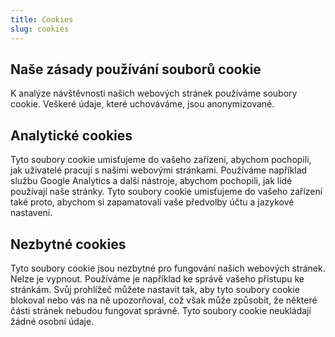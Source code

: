 ```yaml
---
title: Cookies
slug: cookies
---
```

<Row cols="2">
<Callout background="primary">

## Naše zásady používání souborů cookie

K analýze návštěvnosti našich webových stránek používáme soubory cookie. Veškeré údaje, které uchováváme, jsou anonymizované.

</Callout>
<Callout background="secondary">


</Callout>
</Row>

<Row cols="2">
<Callout background="secondary">

## Analytické cookies

Tyto soubory cookie umisťujeme do vašeho zařízení, abychom pochopili, jak uživatelé pracují s našimi webovými stránkami. Používáme například službu Google Analytics a další nástroje, abychom pochopili, jak lidé používají naše stránky. Tyto soubory cookie umisťujeme do vašeho zařízení také proto, abychom si zapamatovali vaše předvolby účtu a jazykové nastavení.

</Callout>
<Callout background="accent">

## Nezbytné cookies

Tyto soubory cookie jsou nezbytné pro fungování našich webových stránek. Nelze je vypnout. Používáme je například ke správě vašeho přístupu ke stránkám. Svůj prohlížeč můžete nastavit tak, aby tyto soubory cookie blokoval nebo vás na ně upozorňoval, což však může způsobit, že některé části stránek nebudou fungovat správně. Tyto soubory cookie neukládají žádné osobní údaje.

</Callout>
</Row>